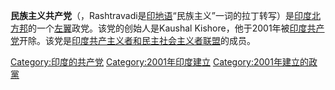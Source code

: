 '''民族主义共产党'''（{{lang-en|Rashtravadi Communist Party}}，Rashtravadi是[[印地语|印地语]]“民族主义”一词的拉丁转写）是[[印度|印度]][[北方邦|北方邦]]的一个[[左翼|左翼]]政党。该党的创始人是Kaushal Kishore，他于2001年被[[印度共产党|印度共产党]]开除。该党是[[印度共产主义者和民主社会主义者联盟|印度共产主义者和民主社会主义者联盟]]的成员。

[[Category:印度的共产党|Category:印度的共产党]]
[[Category:2001年印度建立|Category:2001年印度建立]]
[[Category:2001年建立的政黨|Category:2001年建立的政黨]]